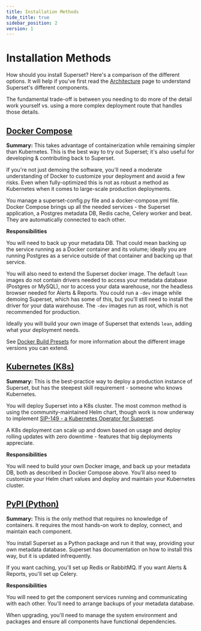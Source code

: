 ```yaml
---
title: Installation Methods
hide_title: true
sidebar_position: 2
version: 1
---
```



# Installation Methods

How should you install Superset? Here's a comparison of the different options. It will help if you've first read the [Architecture](/docs/installation/architecture.mdx) page to understand Superset's different components.

The fundamental trade-off is between you needing to do more of the detail work yourself vs. using a more complex deployment route that handles those details.

## [Docker Compose](/docs/installation/docker-compose.mdx)

**Summary:** This takes advantage of containerization while remaining simpler than Kubernetes. This is the best way to try out Superset; it's also useful for developing & contributing back to Superset.

If you're not just demoing the software, you'll need a moderate understanding of Docker to customize your deployment and avoid a few risks. Even when fully-optimized this is not as robust a method as Kubernetes when it comes to large-scale production deployments.

You manage a superset-config.py file and a docker-compose.yml file. Docker Compose brings up all the needed services - the Superset application, a Postgres metadata DB, Redis cache, Celery worker and beat. They are automatically connected to each other.

**Responsibilities**

You will need to back up your metadata DB. That could mean backing up the service running as a Docker container and its volume; ideally you are running Postgres as a service outside of that container and backing up that service.

You will also need to extend the Superset docker image. The default `lean` images do not contain drivers needed to access your metadata database (Postgres or MySQL), nor to access your data warehouse, nor the headless browser needed for Alerts & Reports. You could run a `-dev` image while demoing Superset, which has some of this, but you'll still need to install the driver for your data warehouse. The `-dev` images run as root, which is not recommended for production.

Ideally you will build your own image of Superset that extends `lean`, adding what your deployment needs.

See [Docker Build Presets](/docs/installation/docker-builds/#build-presets) for more information about the different image versions you can extend.

## [Kubernetes (K8s)](/docs/installation/kubernetes.mdx)

**Summary:** This is the best-practice way to deploy a production instance of Superset, but has the steepest skill requirement - someone who knows Kubernetes.

You will deploy Superset into a K8s cluster. The most common method is using the community-maintained Helm chart, though work is now underway to implement [SIP-149 - a Kubernetes Operator for Superset](https://github.com/apache/superset/issues/31408).

A K8s deployment can scale up and down based on usage and deploy rolling updates with zero downtime - features that big deployments appreciate.

**Responsibilities**

You will need to build your own Docker image, and back up your metadata DB, both as described in Docker Compose above. You'll also need to customize your Helm chart values and deploy and maintain your Kubernetes cluster.

## [PyPI (Python)](/docs/installation/pypi.mdx)

**Summary:** This is the only method that requires no knowledge of containers. It requires the most hands-on work to deploy, connect, and maintain each component.

You install Superset as a Python package and run it that way, providing your own metadata database. Superset has documentation on how to install this way, but it is updated infrequently.

If you want caching, you'll set up Redis or RabbitMQ. If you want Alerts & Reports, you'll set up Celery.

**Responsibilities**

You will need to get the component services running and communicating with each other. You'll need to arrange backups of your metadata database.

When upgrading, you'll need to manage the system environment and packages and ensure all components have functional dependencies.
